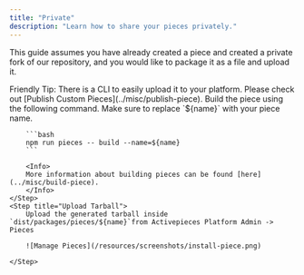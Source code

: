 ```yaml
---
title: "Private"
description: "Learn how to share your pieces privately."
---
```


<Snippet file="enterprise-feature.mdx" />

This guide assumes you have already created a piece and created a private fork of our repository, and you would like to package it as a file and upload it.

<Tip>
Friendly Tip: There is a CLI to easily upload it to your platform. Please check out [Publish Custom Pieces](../misc/publish-piece).
</Tip>



<Steps>
    <Step title="Build Piece">
        Build the piece using the following command. Make sure to replace `${name}` with your piece name.

        ```bash
        npm run pieces -- build --name=${name}
        ```

        <Info>
        More information about building pieces can be found [here](../misc/build-piece).
        </Info>
    </Step>
    <Step title="Upload Tarball">
        Upload the generated tarball inside `dist/packages/pieces/${name}`from Activepieces Platform Admin -> Pieces
    
        ![Manage Pieces](/resources/screenshots/install-piece.png)

    </Step>
</Steps>
